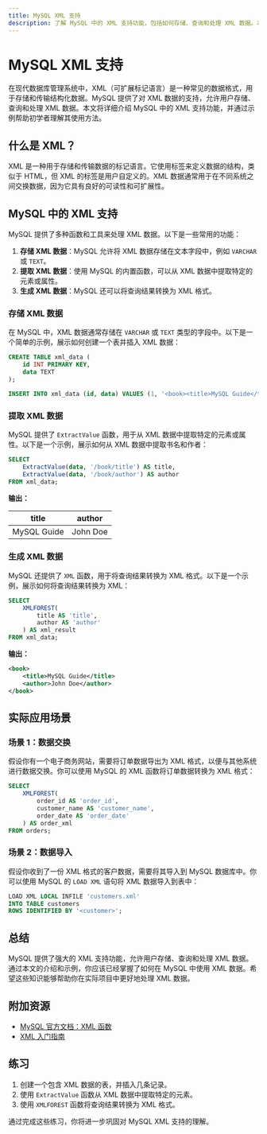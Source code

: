 ```yaml
---
title: MySQL XML 支持
description: 了解 MySQL 中的 XML 支持功能，包括如何存储、查询和处理 XML 数据。本文适合初学者，包含代码示例和实际应用场景。
---
```


# MySQL XML 支持

在现代数据库管理系统中，XML（可扩展标记语言）是一种常见的数据格式，用于存储和传输结构化数据。MySQL 提供了对 XML 数据的支持，允许用户存储、查询和处理 XML 数据。本文将详细介绍 MySQL 中的 XML 支持功能，并通过示例帮助初学者理解其使用方法。

## 什么是 XML？

XML 是一种用于存储和传输数据的标记语言。它使用标签来定义数据的结构，类似于 HTML，但 XML 的标签是用户自定义的。XML 数据通常用于在不同系统之间交换数据，因为它具有良好的可读性和可扩展性。

## MySQL 中的 XML 支持

MySQL 提供了多种函数和工具来处理 XML 数据。以下是一些常用的功能：

1. **存储 XML 数据**：MySQL 允许将 XML 数据存储在文本字段中，例如 `VARCHAR` 或 `TEXT`。
2. **提取 XML 数据**：使用 MySQL 的内置函数，可以从 XML 数据中提取特定的元素或属性。
3. **生成 XML 数据**：MySQL 还可以将查询结果转换为 XML 格式。

### 存储 XML 数据

在 MySQL 中，XML 数据通常存储在 `VARCHAR` 或 `TEXT` 类型的字段中。以下是一个简单的示例，展示如何创建一个表并插入 XML 数据：

```sql
CREATE TABLE xml_data (
    id INT PRIMARY KEY,
    data TEXT
);

INSERT INTO xml_data (id, data) VALUES (1, '<book><title>MySQL Guide</title><author>John Doe</author></book>');
```

### 提取 XML 数据

MySQL 提供了 `ExtractValue` 函数，用于从 XML 数据中提取特定的元素或属性。以下是一个示例，展示如何从 XML 数据中提取书名和作者：

```sql
SELECT 
    ExtractValue(data, '/book/title') AS title,
    ExtractValue(data, '/book/author') AS author
FROM xml_data;
```

**输出：**

| title        | author   |
|--------------|----------|
| MySQL Guide  | John Doe |

### 生成 XML 数据

MySQL 还提供了 `XML` 函数，用于将查询结果转换为 XML 格式。以下是一个示例，展示如何将查询结果转换为 XML：

```sql
SELECT 
    XMLFOREST(
        title AS 'title',
        author AS 'author'
    ) AS xml_result
FROM xml_data;
```

**输出：**

```xml
<book>
    <title>MySQL Guide</title>
    <author>John Doe</author>
</book>
```

## 实际应用场景

### 场景 1：数据交换

假设你有一个电子商务网站，需要将订单数据导出为 XML 格式，以便与其他系统进行数据交换。你可以使用 MySQL 的 XML 函数将订单数据转换为 XML 格式：

```sql
SELECT 
    XMLFOREST(
        order_id AS 'order_id',
        customer_name AS 'customer_name',
        order_date AS 'order_date'
    ) AS order_xml
FROM orders;
```

### 场景 2：数据导入

假设你收到了一份 XML 格式的客户数据，需要将其导入到 MySQL 数据库中。你可以使用 MySQL 的 `LOAD XML` 语句将 XML 数据导入到表中：

```sql
LOAD XML LOCAL INFILE 'customers.xml'
INTO TABLE customers
ROWS IDENTIFIED BY '<customer>';
```

## 总结

MySQL 提供了强大的 XML 支持功能，允许用户存储、查询和处理 XML 数据。通过本文的介绍和示例，你应该已经掌握了如何在 MySQL 中使用 XML 数据。希望这些知识能够帮助你在实际项目中更好地处理 XML 数据。

## 附加资源

- [MySQL 官方文档：XML 函数](https://dev.mysql.com/doc/refman/8.0/en/xml-functions.html)
- [XML 入门指南](https://www.w3schools.com/xml/)

## 练习

1. 创建一个包含 XML 数据的表，并插入几条记录。
2. 使用 `ExtractValue` 函数从 XML 数据中提取特定的元素。
3. 使用 `XMLFOREST` 函数将查询结果转换为 XML 格式。

通过完成这些练习，你将进一步巩固对 MySQL XML 支持的理解。